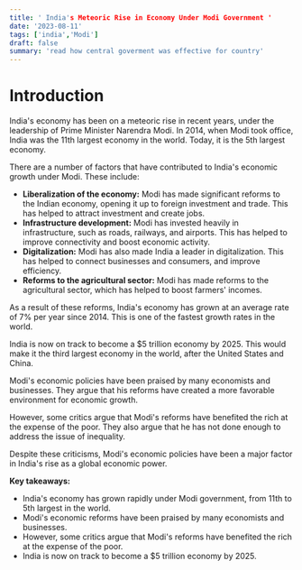 ```yaml
---
title: ' India's Meteoric Rise in Economy Under Modi Government '
date: '2023-08-11'
tags: ['india','Modi']
draft: false
summary: 'read how central goverment was effective for country'
---
```


# Introduction

India's economy has been on a meteoric rise in recent years, under the leadership of Prime Minister Narendra Modi. In 2014, when Modi took office, India was the 11th largest economy in the world. Today, it is the 5th largest economy.

There are a number of factors that have contributed to India's economic growth under Modi. These include:

* **Liberalization of the economy:** Modi has made significant reforms to the Indian economy, opening it up to foreign investment and trade. This has helped to attract investment and create jobs.
* **Infrastructure development:** Modi has invested heavily in infrastructure, such as roads, railways, and airports. This has helped to improve connectivity and boost economic activity.
* **Digitalization:** Modi has also made India a leader in digitalization. This has helped to connect businesses and consumers, and improve efficiency.
* **Reforms to the agricultural sector:** Modi has made reforms to the agricultural sector, which has helped to boost farmers' incomes.

As a result of these reforms, India's economy has grown at an average rate of 7% per year since 2014. This is one of the fastest growth rates in the world.

India is now on track to become a $5 trillion economy by 2025. This would make it the third largest economy in the world, after the United States and China.

Modi's economic policies have been praised by many economists and businesses. They argue that his reforms have created a more favorable environment for economic growth.

However, some critics argue that Modi's reforms have benefited the rich at the expense of the poor. They also argue that he has not done enough to address the issue of inequality.

Despite these criticisms, Modi's economic policies have been a major factor in India's rise as a global economic power.

**Key takeaways:**

* India's economy has grown rapidly under Modi government, from 11th to 5th largest in the world.
* Modi's economic reforms have been praised by many economists and businesses.
* However, some critics argue that Modi's reforms have benefited the rich at the expense of the poor.
* India is now on track to become a $5 trillion economy by 2025.
